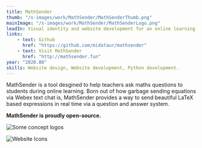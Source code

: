```yaml
---
title: MathSender
thumb: "/s-images/work/MathSender/MathSenderThumb.png"
mainImage: "/s-images/work/MathSender/MathSenderLogo.png"
leadIn: Visual identity and website development for an online learning system.
links:
    - text: Github
      href: "https://github.com/midataur/mathsender"
    - text: Visit MathSender
      href: "http://mathsender.fun"
year: "2020.08"
skills: Website design, Website development, Python development.
---
```



MathSender is a tool desgined to help teachers ask maths questions to students during online learning. Born out of how garbage sending equations via Webex text chat is, MathSender provides a way to send beautiful LaTeX based expressions in real time via a question and answer system.

<!--<Box width="100%" sx={{backgroundColor:"#222", p:4}}>
  <Box width="100%" sx={{backgroundColor:"#666", borderRadius:8, fontSize:4, textAlign:"center", color:"white", fontWeight:"700", py:2, transition:"all 0.08s linear", ":hover":{
  backgroundColor:"#555", cursor:"pointer"}}}>Hello</Box>
</Box>-->


**MathSender is proudly open-source.**


![Some concept logos](/s-images/work/MathSender/MathSenderConceptLogos.png)

![Website Icons](/s-images/work/MathSender/MathSenderFavicons.png)
